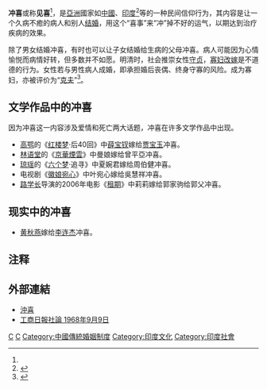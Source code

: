 '''冲喜'''或称'''见喜'''<ref name="a1"/>，是[[亞洲|亞洲]]國家如[[中國|中國]]、[[印度|印度]]<ref>{{Cite web |url=https://tw.appledaily.com/new/realtime/20170505/1111910/ |title=【印度片】家裡死人要沖喜 　5歲女童被迫嫁9歲男童 |accessdate=2017-12-02 |archive-date=2017-12-03 |archive-url=https://web.archive.org/web/20171203224444/https://tw.appledaily.com/new/realtime/20170505/1111910/ |dead-url=no }}</ref>等的一种民间信仰行为，其内容是让一个久病不癒的病人和别人[[结婚|结婚]]，用这个“喜事”来“冲”掉不好的运气，以期达到治疗疾病的效果。

除了男女结婚冲喜，有时也可以让子女结婚给生病的父母冲喜。病人可能因为心情愉悦而病情好转，但多数并不如愿。明清时，社会推崇女性[[守贞|守贞]]，[[寡妇|寡妇]][[改嫁|改嫁]]是不道德的行为。女性若与男性病人成婚，即承担婚后丧偶、终身守寡的风险。成为寡妇，亦被评价为“[[克夫|克夫]]”<ref name="a1">{{cite journal|last = 
|first = 
|author = 宋立中
|coauthors = 
|date = 2003
|year = 
|month = 
|title = 《婚嫁论财与婚娶离轨——以清代江南为中心》
|journal = 社会科学战线
|volume = 
|issue = 2003年总第6期
|pages = 136
|publisher = 吉林省社会科学院
|location = 吉林省长春市
|issn = 0257-0246
|pmid = 
|doi = 
|bibcode = 
|oclc = 
|id = 
|url = http://lib.cqvip.com/read/detail.aspx?ID=8691264
|language = Zh-hans
|format = 
|accessdate = 
|laysummary = 
|laysource = 
|laydate = 
|quote = 
|archive-date = 2017-12-01
|archive-url = https://web.archive.org/web/20171201083358/http://lib.cqvip.com/read/detail.aspx?ID=8691264
|dead-url = no
}}</ref>。

==文学作品中的冲喜==
因为冲喜这一内容涉及爱情和死亡两大话题，冲喜在许多文学作品中出现。

* [[高鹗|高鹗]]的《[[红楼梦|红楼梦]]·后40回》中[[薛宝钗|薛宝钗]]嫁给[[贾宝玉|贾宝玉]]冲喜。
* [[林语堂|林语堂]]的《[[京華煙雲|京華煙雲]]》中曼娘嫁给曾平亞冲喜。
* [[琼瑶|琼瑶]]的《[[六个梦|六个梦]]·追寻》中夏婉君嫁给周伯健冲喜。
* 电视剧《[[徽娘宛心|徽娘宛心]]》中叶宛心嫁给吳慧祥冲喜。
* [[路学长|路学长]]导演的2006年电影《[[租妻_(電影)|租期]]》中莉莉嫁给郭家驹给郭父冲喜。

==现实中的冲喜==
* [[黄秋燕|黄秋燕]]嫁给[[李连杰|李连杰]]冲喜。

== 注释 ==

{{Reflist|2}}

==外部連結==
*[http://nrch.culture.tw/twpedia.aspx?id=11452 沖喜]{{Wayback|url=http://nrch.culture.tw/twpedia.aspx?id=11452 |date=20160306232656 }}
*[http://1967riot.wordpress.com/2013/09/09/ksyp-19680909/ 工商日報社論 1968年9月9日]{{Wayback|url=http://1967riot.wordpress.com/2013/09/09/ksyp-19680909/ |date=20160507154033 }}

{{stub|社会}}
[[Category:运气|C]]
[[Category:中國民間信仰|C]]
[[Category:中國傳統婚姻制度|Category:中國傳統婚姻制度]]
[[Category:印度文化|Category:印度文化]]
[[Category:印度社會|Category:印度社會]]